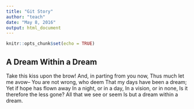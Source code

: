 ---
title: "Git Story"
author: "teach"
date: "May 8, 2016"
output: html_document
---

```{r setup, include=FALSE}
knitr::opts_chunk$set(echo = TRUE)
```

## A Dream Within a Dream

Take this kiss upon the brow!
And, in parting from you now,
Thus much let me avow--
You are not wrong, who deem
That my days have been a dream;
Yet if hope has flown away
In a night, or in a day,
In a vision, or in none,
Is it therefore the less gone?
All that we see or seem
Is but a dream within a dream.
